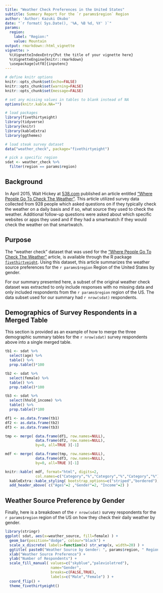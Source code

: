 ```yaml
---
title: "Weather Check Preferences in the United States"
subtitle: Summary Report For the `r params$region` Region
author: 'Author: Kazuki Okubo'
date: "`r format( Sys.Date(), '%A, %B %d, %Y' )`"
params:
  region:
    label: "Region:"
    value: Mountain
output: rmarkdown::html_vignette
vignette: >
  %\VignetteIndexEntry{Put the title of your vignette here}
  %\VignetteEngine{knitr::rmarkdown}
  \usepackage[utf8]{inputenc}
---
```


```r
# define knitr options
knitr::opts_chunk$set(echo=FALSE)
knitr::opts_chunk$set(warning=FALSE)
knitr::opts_chunk$set(message=FALSE)

# set any missing values in tables to blank instead of NA
options(knitr.kable.NA="")

# load packages
library(fivethirtyeight)
library(tidyverse)
library(knitr)
library(kableExtra)
library(ggthemes)

# load steak survey dataset
data("weather_check", package="fivethirtyeight")

# pick a specific region
sdat <- weather_check %>%
  filter(region == params$region)

```

## Background

In April 2015, Walt Hickey at [538.com](http://fivethirtyeight.com/) published an article entitled ["Where People Go To Check The Weather"](https://fivethirtyeight.com/features/weather-forecast-news-app-habits/). This article utilized survey data collected from 928 people which asked questions on if they typically check the weather on a daily basis and if so, what source they used to check the weather. Additional follow-up questions were asked about which specific websites or apps they used and if they had a smartwatch if they would check the weather on that smartwatch.

## Purpose

The "weather check" dataset that was used for the ["Where People Go To Check The Weather"](https://fivethirtyeight.com/features/weather-forecast-news-app-habits/) article, is available through the R package [`fivethirtyeight`](https://cran.r-project.org/web/packages/fivethirtyeight/index.html). Using this dataset, this article summarizes the weather source preferences for the `r params$region` Region of the United States by gender. 

For our summary presented here, a subset of the original weather check dataset was extracted to only include responses with no missing data and only included respondents from the `r params$region` region of the US. The data subset used for our summary had `r nrow(sdat)` respondents.


## Demographics of Survey Respondents in a Merged Table

This section is provided as an example of how to merge the three demographic summary tables for the `r nrow(sdat)` survey respondents above into a single merged table.

```r
tb1 <- sdat %>%
  select(age) %>%
  table() %>%
  prop.table()*100

tb2 <- sdat %>%
  select(female) %>%
  table() %>%
  prop.table()*100

tb3 <- sdat %>%
  select(hhold_income) %>%
  table() %>%
  prop.table()*100

df1 <- as.data.frame(tb1)
df2 <- as.data.frame(tb2)
df3 <- as.data.frame(tb3)

tmp <- merge( data.frame(df1, row.names=NULL),
              data.frame(df2, row.names=NULL),
              by=0, all=TRUE )[-1]

mdf <- merge( data.frame(tmp, row.names=NULL),
              data.frame(df3, row.names=NULL),
              by=0, all=TRUE )[-1]

knitr::kable( mdf, format="html", digits=2,
              col.names=c("Category","%","Category","%","Category","%"), caption="Demographics of Survey Respondents" ) %>%
  kableExtra::kable_styling( bootstrap_options=c("striped","bordered"), full_width=FALSE ) %>%
  add_header_above( c("Ages"=2 ,"Gender"=2, "Income"=2) )
```

## Weather Source Preference by Gender

Finally, here is a breakdown of the `r nrow(sdat)` survey respondents for the `r params$region` region of the US on how they check their daily weather by gender.

```r
library(stringr)
ggplot( sdat, aes(x=weather_source, fill=female) ) +
  geom_bar(position="dodge", colour="black") +
  scale_x_discrete( labels=function(x) str_wrap(x, width=20) ) +
  ggtitle( paste0("Weather Source by Gender: ", params$region, " Region") ) +
  xlab("Weather Source Preference") +
  ylab("Number of Respondents") +
  scale_fill_manual( values=c("skyblue","palevioletred"),
                     name="Gender",
                     breaks=c(FALSE,TRUE),
                     labels=c("Male","Female") ) +
  coord_flip() +
  theme_fivethirtyeight()
```
